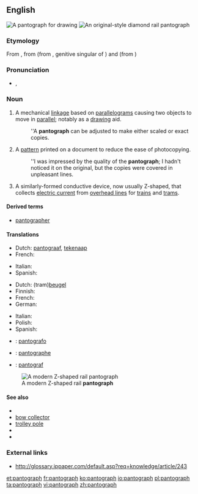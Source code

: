 ==English==
{{rft}}

[[Image:Pantograph (cropped).jpg|thumb|A '''pantograph''' for drawing]]
[[Image:Schynige Platte diamond pantograph.jpg|thumb|An original-style diamond rail '''pantograph''']]

===Etymology===
From {{etyl|fr|en}} {{term|pantographe|lang=fr}}, from {{term|panto-|lang=fr}} (from {{etyl|grc|en}} {{term|παντός|lang=grc|tr=pantos}}, genitive singular of {{term|πᾶν||tr=pan|lang=grc|all}}) and {{term|-graphe|lang=fr}} (from {{term|γράφειν||lang=grc|tr=graphein|to write}})

===Pronunciation===
* {{a|UK}} {{IPA|/ˈpantəɡɹɑːf/|/ˈpantəɡɹaf/}}, {{X-SAMPA|/"p{nt.@.gr{f/}}

===Noun===
{{en-noun}}

# A mechanical [[linkage]] based on [[parallelogram]]s causing two objects to move in [[parallel]]; notably as a [[drawing]] aid.
#: ''A '''pantograph''' can be adjusted to make either scaled or exact copies.
# A [[pattern]] printed on a document to reduce the ease of photocopying.
#: ''I was impressed by the quality of the '''pantograph'''; I hadn't noticed it on the original, but the copies were covered in unpleasant lines.
# {{rail transport}} A similarly-formed conductive device, now usually Z-shaped, that collects [[electric current]] from [[overhead line]]s for [[train]]s and [[tram]]s.

====Derived terms====
* [[pantographer]]

====Translations====
{{trans-top|mechanical drawing aid}}
* Dutch: [[pantograaf]], [[tekenaap]] {{m}}
* French: {{t+|fr|pantographe|m}}
{{trans-mid}}
* Italian: {{t+|it|pantografo|m}}
* Spanish: {{t|es|pantógrafo|m}}
{{trans-bottom}}

{{trans-top|rail transport: Device that collects electric current from overhead lines}}
* Dutch: (tram)[[beugel]]
* Finnish: {{t-|fi|virroitin}}
* French: {{t+|fr|pantographe|m}}
* German: {{t|de|Stromabnehmer |m}}
{{trans-mid}}
* Italian: {{t+|it|pantografo|m}}
* Polish: {{t|pl|pantograf|m}}
* Spanish: {{t|es|pantógrafo|m}}
{{trans-bottom}}

{{checktrans-top}}
* {{ttbc|eo}}: [[pantografo]]
* {{ttbc|fr}}: [[pantographe]] {{m}}
{{trans-mid}}
* {{ttbc|no}}: [[pantograf]]
{{trans-bottom}}

[[Image:Pantograaf lichtrail.jpg|thumb|A modern Z-shaped rail '''pantograph''']]

====See also====
* {{pedia}}
* [[bow collector]]
* [[trolley pole]]
* {{pedialite|Pantograph (rail)}}
* {{commonslite|Category:Pantographs|Pantographs}}

===External links===
* http://glossary.ippaper.com/default.asp?req=knowledge/article/243

[[et:pantograph]]
[[fr:pantograph]]
[[ko:pantograph]]
[[io:pantograph]]
[[pl:pantograph]]
[[ta:pantograph]]
[[vi:pantograph]]
[[zh:pantograph]]